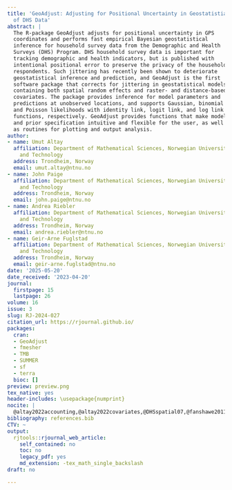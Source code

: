 ```yaml
---
title: 'GeoAdjust: Adjusting for Positional Uncertainty in Geostatistial Analysis
  of DHS Data'
abstract: |
  The R-package GeoAdjust adjusts for positional uncertainty in GPS
  coordinates and performs fast empirical Bayesian geostatistical
  inference for household survey data from the Demographic and Health
  Surveys (DHS) Program. DHS household survey data is important for
  tracking demographic and health indicators, but is published with
  intentional positional error to preserve the privacy of the household
  respondents. Such jittering has recently been shown to deteriorate
  geostatistical inference and prediction, and GeoAdjust is the first
  software package that corrects for jittering in geostatistical models
  containing both spatial random effects and raster- and distance-based
  covariates. The package provides inference for model parameters and
  predictions at unobserved locations, and supports Gaussian, binomial
  and Poisson likelihoods with identity link, logit link, and log link
  functions, respectively. GeoAdjust provides functions that make model
  and prior specification intuitive and flexible for the user, as well
  as routines for plotting and output analysis.
author:
- name: Umut Altay
  affiliation: Department of Mathematical Sciences, Norwegian University of Science
    and Technology
  address: Trondheim, Norway
  email: umut.altay@ntnu.no
- name: John Paige
  affiliation: Department of Mathematical Sciences, Norwegian University of Science
    and Technology
  address: Trondheim, Norway
  email: john.paige@ntnu.no
- name: Andrea Riebler
  affiliation: Department of Mathematical Sciences, Norwegian University of Science
    and Technology
  address: Trondheim, Norway
  email: andrea.riebler@ntnu.no
- name: Geir-Arne Fuglstad
  affiliation: Department of Mathematical Sciences, Norwegian University of Science
    and Technology
  address: Trondheim, Norway
  email: geir-arne.fuglstad@ntnu.no
date: '2025-05-20'
date_received: '2023-04-20'
journal:
  firstpage: 15
  lastpage: 26
volume: 16
issue: 3
slug: RJ-2024-027
citation_url: https://rjournal.github.io/
packages:
  cran:
  - GeoAdjust
  - fmesher
  - TMB
  - SUMMER
  - sf
  - terra
  bioc: []
preview: preview.png
tex_native: yes
header-includes: \usepackage{numprint}
nocite: |
  @altay2022accounting,@altay2022covariates,@DHSspatial07,@fanshawe2011spatial,@fuglstad:etal:19a,@gomez2018markov,@fund2018demographic,@kaskr2022,@tmb,@li2020space,@summerPackage,@fmesherPackage,@Lindgren:etal:11,@NDHS2018,@perez2013guidelines,@perez2016influence,@Rmain,@rue2009approximate,@warren2016influenceOne,@wilson2021estimation,@pop
bibliography: references.bib
CTV: ~
output:
  rjtools::rjournal_web_article:
    self_contained: no
    toc: no
    legacy_pdf: yes
    md_extension: -tex_math_single_backslash
draft: no

---
```

```{=latex}
\input{RJ-2024-027-src.tex}
```
